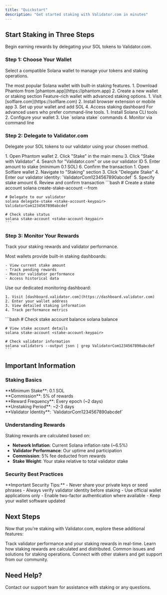 ```yaml
---
title: "Quickstart"
description: "Get started staking with Validator.com in minutes"
---
```


## Start Staking in Three Steps

Begin earning rewards by delegating your SOL tokens to Validator.com.

### Step 1: Choose Your Wallet

Select a compatible Solana wallet to manage your tokens and staking operations.

<AccordionGroup>
  <Accordion icon="wallet" title="Phantom Wallet">
    The most popular Solana wallet with built-in staking features. 1. Download
    Phantom from [phantom.app](https://phantom.app) 2. Create a new wallet or
    staking section
  </Accordion>
  <Accordion icon="wallet" title="Solflare Wallet">
    Feature-rich wallet with advanced staking options. 1. Visit
    [solflare.com](https://solflare.com) 2. Install browser extension or mobile
    app 3. Set up your wallet and add SOL 4. Access staking dashboard
  </Accordion>
  <Accordion icon="wallet" title="Command Line (CLI)">
    For advanced users who prefer command-line tools. 1. Install Solana CLI
    tools 2. Configure your wallet 3. Use `solana stake` commands 4. Monitor via
    command line
  </Accordion>
</AccordionGroup>

### Step 2: Delegate to Validator.com

Delegate your SOL tokens to our validator using your chosen method.

<AccordionGroup>
  <Accordion icon="hand-holding-dollar" title="Using Phantom Wallet">
    1. Open Phantom wallet
    2. Click "Stake" in the main menu
    3. Click "Stake with Validator"
    4. Search for "Validator.com" or use our validator ID
    5. Enter amount to stake (minimum 0.1 SOL)
    6. Confirm the transaction
  </Accordion>
  <Accordion icon="hand-holding-dollar" title="Using Solflare Wallet">
    1. Open Solflare wallet
    2. Navigate to "Staking" section
    3. Click "Delegate Stake"
    4. Enter our validator identity: `ValidatorCom1234567890abcdef`
    5. Specify stake amount
    6. Review and confirm transaction
  </Accordion>
  <Accordion icon="terminal" title="Using Solana CLI">
    ```bash
    # Create a stake account
    solana create-stake-account --from <your-wallet> <stake-account-keypair>
    
    # Delegate to our validator
    solana delegate-stake <stake-account-keypair> ValidatorCom1234567890abcdef
    
    # Check stake status
    solana stake-account <stake-account-keypair>
    ```
  </Accordion>
</AccordionGroup>

### Step 3: Monitor Your Rewards

Track your staking rewards and validator performance.

<AccordionGroup>
  <Accordion icon="chart-bar" title="Wallet Dashboard">
    Most wallets provide built-in staking dashboards:
    
    - View current stake amount
    - Track pending rewards
    - Monitor validator performance
    - Access historical data
  </Accordion>
  <Accordion icon="globe" title="Validator.com Dashboard">
    Use our dedicated monitoring dashboard:
    
    1. Visit [dashboard.validator.com](https://dashboard.validator.com)
    2. Enter your wallet address
    3. View detailed staking information
    4. Track performance metrics
  </Accordion>
  <Accordion icon="terminal" title="Command Line Monitoring">
    ```bash
    # Check stake account balance
    solana balance <stake-account-keypair>
    
    # View stake account details
    solana stake-account <stake-account-keypair>
    
    # Check validator information
    solana validators --output json | grep ValidatorCom1234567890abcdef
    ```
  </Accordion>
</AccordionGroup>

## Important Information

### Staking Basics

<Info>
  **Minimum Stake**: 0.1 SOL
  <br />
  **Commission**: 5% of rewards
  <br />
  **Reward Frequency**: Every epoch (~2 days)
  <br />
  **Unstaking Period**: ~2-3 days
  <br />
  **Validator Identity**: `ValidatorCom1234567890abcdef`
</Info>

### Understanding Rewards

Staking rewards are calculated based on:

- **Network Inflation**: Current Solana inflation rate (~6.5%)
- **Validator Performance**: Our uptime and participation
- **Commission**: 5% fee deducted from rewards
- **Stake Weight**: Your stake relative to total validator stake

### Security Best Practices

<Warning>
  **Important Security Tips:** - Never share your private keys or seed phrases -
  Always verify validator identity before staking - Use official wallet
  applications only - Enable two-factor authentication where available - Keep
  your wallet software updated
</Warning>

## Next Steps

Now that you're staking with Validator.com, explore these additional features:

<CardGroup cols={2}>
  <Card
    title="Monitor Performance"
    icon="chart-line"
    href="/monitoring/dashboard"
  >
    Track validator performance and your staking rewards in real-time.
  </Card>
  <Card title="Understanding Rewards" icon="coins" href="/staking/rewards">
    Learn how staking rewards are calculated and distributed.
  </Card>
  <Card
    title="Troubleshooting"
    icon="wrench"
    href="/troubleshooting/common-issues"
  >
    Common issues and solutions for staking operations.
  </Card>
  <Card title="Join Community" icon="users" href="https://discord.gg/validator">
    Connect with other stakers and get support from our community.
  </Card>
</CardGroup>

## Need Help?

<Card title="Get Support" icon="headset" href="mailto:support@validator.com">
  Contact our support team for assistance with staking or any questions.
</Card>

